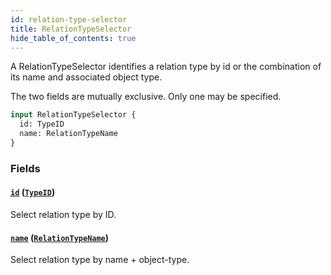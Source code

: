 ```yaml
---
id: relation-type-selector
title: RelationTypeSelector
hide_table_of_contents: true
---
```



A RelationTypeSelector identifies a relation type by id or the combination of its name and associated object type.

The two fields are mutually exclusive. Only one may be specified.

```graphql
input RelationTypeSelector {
  id: TypeID
  name: RelationTypeName
}
```


### Fields

#### [`id`](#) ([`TypeID`](/docs/directory-api-reference/schema/common/scalars/type-id))

Select relation type by ID.


#### [`name`](#) ([`RelationTypeName`](/docs/directory-api-reference/schema/relation-types/inputs/relation-type-name))

Select relation type by name + object-type.




